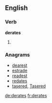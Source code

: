 
==English==

===Verb===
'''derates'''

# {{third-person singular of|derate}}

===Anagrams===
* [[dearest#English|dearest]]
* [[estrade#English|estrade]]
* [[readest#English|readest]]
* [[redates#English|redates]]
* [[tasered#English|tasered]], [[Tasered#English|Tasered]]

[[de:derates]]
[[fr:derates]]